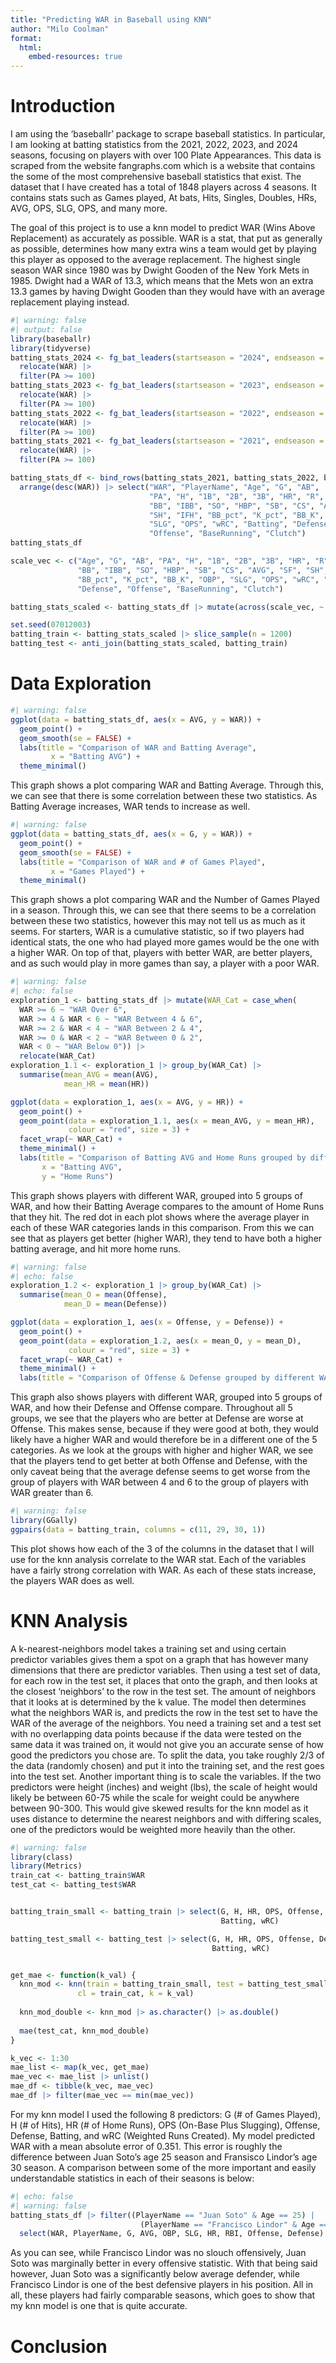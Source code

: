 ```yaml
---
title: "Predicting WAR in Baseball using KNN"
author: "Milo Coolman"
format:
  html:
    embed-resources: true
---
```


# Introduction

I am using the 'baseballr' package to scrape baseball statistics. In particular, I am looking at batting statistics from the 2021, 2022, 2023, and 2024 seasons, focusing on players with over 100 Plate Appearances. This data is scraped from the website fangraphs.com which is a website that contains the some of the most comprehensive baseball statistics that exist. The dataset that I have created has a total of 1848 players across 4 seasons. It contains stats such as Games played, At bats, Hits, Singles, Doubles, HRs, AVG, OPS, SLG, OPS, and many more.

The goal of this project is to use a knn model to predict WAR (Wins Above Replacement) as accurately as possible. WAR is a stat, that put as generally as possible, determines how many extra wins a team would get by playing this player as opposed to the average replacement. The highest single season WAR since 1980 was by Dwight Gooden of the New York Mets in 1985. Dwight had a WAR of 13.3, which means that the Mets won an extra 13.3 games by having Dwight Gooden than they would have with an average replacement playing instead.

```r
#| warning: false
#| output: false
library(baseballr)
library(tidyverse)
batting_stats_2024 <- fg_bat_leaders(startseason = "2024", endseason = "2024", sortstat = "WAR") |> 
  relocate(WAR) |>
  filter(PA >= 100)
batting_stats_2023 <- fg_bat_leaders(startseason = "2023", endseason = "2023", sortstat = "WAR") |> 
  relocate(WAR) |>
  filter(PA >= 100)
batting_stats_2022 <- fg_bat_leaders(startseason = "2022", endseason = "2022", sortstat = "WAR") |> 
  relocate(WAR) |>
  filter(PA >= 100)
batting_stats_2021 <- fg_bat_leaders(startseason = "2021", endseason = "2021", sortstat = "WAR") |> 
  relocate(WAR) |>
  filter(PA >= 100)

batting_stats_df <- bind_rows(batting_stats_2021, batting_stats_2022, batting_stats_2023, batting_stats_2024) |>
  arrange(desc(WAR)) |> select("WAR", "PlayerName", "Age", "G", "AB", 
                               "PA", "H", "1B", "2B", "3B", "HR", "R", "RBI", 
                               "BB", "IBB", "SO", "HBP", "SB", "CS", "AVG", "SF",
                               "SH", "IFH", "BB_pct", "K_pct", "BB_K", "OBP", 
                               "SLG", "OPS", "wRC", "Batting", "Defense",
                               "Offense", "BaseRunning", "Clutch")
batting_stats_df

scale_vec <- c("Age", "G", "AB", "PA", "H", "1B", "2B", "3B", "HR", "R", "RBI", 
               "BB", "IBB", "SO", "HBP", "SB", "CS", "AVG", "SF", "SH", "IFH", 
               "BB_pct", "K_pct", "BB_K", "OBP", "SLG", "OPS", "wRC", "Batting", 
               "Defense", "Offense", "BaseRunning", "Clutch")

batting_stats_scaled <- batting_stats_df |> mutate(across(scale_vec, ~ (.x - min(.x)) / (max(.x) - min(.x))))

set.seed(07012003)
batting_train <- batting_stats_scaled |> slice_sample(n = 1200)
batting_test <- anti_join(batting_stats_scaled, batting_train)
```

# Data Exploration

```r
#| warning: false
ggplot(data = batting_stats_df, aes(x = AVG, y = WAR)) +
  geom_point() +
  geom_smooth(se = FALSE) +
  labs(title = "Comparison of WAR and Batting Average",
         x = "Batting AVG") +
  theme_minimal()
```

This graph shows a plot comparing WAR and Batting Average. Through this, we can see that there is some correlation between these two statistics. As Batting Average increases, WAR tends to increase as well.

```r
#| warning: false
ggplot(data = batting_stats_df, aes(x = G, y = WAR)) +
  geom_point() +
  geom_smooth(se = FALSE) +
  labs(title = "Comparison of WAR and # of Games Played",
         x = "Games Played") +
  theme_minimal()
```

This graph shows a plot comparing WAR and the Number of Games Played in a season. Through this, we can see that there seems to be a correlation between these two statistics, however this may not tell us as much as it seems. For starters, WAR is a cumulative statistic, so if two players had identical stats, the one who had played more games would be the one with a higher WAR. On top of that, players with better WAR, are better players, and as such would play in more games than say, a player with a poor WAR.

```r
#| warning: false
#| echo: false
exploration_1 <- batting_stats_df |> mutate(WAR_Cat = case_when(
  WAR >= 6 ~ "WAR Over 6",
  WAR >= 4 & WAR < 6 ~ "WAR Between 4 & 6",
  WAR >= 2 & WAR < 4 ~ "WAR Between 2 & 4",
  WAR >= 0 & WAR < 2 ~ "WAR Between 0 & 2",
  WAR < 0 ~ "WAR Below 0")) |>
  relocate(WAR_Cat)
exploration_1.1 <- exploration_1 |> group_by(WAR_Cat) |>
  summarise(mean_AVG = mean(AVG),
            mean_HR = mean(HR))
```

```r
ggplot(data = exploration_1, aes(x = AVG, y = HR)) +
  geom_point() +
  geom_point(data = exploration_1.1, aes(x = mean_AVG, y = mean_HR), 
             colour = "red", size = 3) +
  facet_wrap(~ WAR_Cat) +
  theme_minimal() +
  labs(title = "Comparison of Batting AVG and Home Runs grouped by different WAR",
       x = "Batting AVG",
       y = "Home Runs")
```

This graph shows players with different WAR, grouped into 5 groups of WAR, and how their Batting Average compares to the amount of Home Runs that they hit. The red dot in each plot shows where the average player in each of these WAR categories lands in this comparison. From this we can see that as players get better (higher WAR), they tend to have both a higher batting average, and hit more home runs.

```r
#| warning: false
#| echo: false
exploration_1.2 <- exploration_1 |> group_by(WAR_Cat) |>
  summarise(mean_O = mean(Offense),
            mean_D = mean(Defense))
```

```r
ggplot(data = exploration_1, aes(x = Offense, y = Defense)) +
  geom_point() +
  geom_point(data = exploration_1.2, aes(x = mean_O, y = mean_D),
             colour = "red", size = 3) +
  facet_wrap(~ WAR_Cat) +
  theme_minimal() +
  labs(title = "Comparison of Offense & Defense grouped by different WAR")
```

This graph also shows players with different WAR, grouped into 5 groups of WAR, and how their Defense and Offense compare. Throughout all 5 groups, we see that the players who are better at Defense are worse at Offense. This makes sense, because if they were good at both, they would likely have a higher WAR and would therefore be in a different one of the 5 categories. As we look at the groups with higher and higher WAR, we see that the players tend to get better at both Offense and Defense, with the only caveat being that the average defense seems to get worse from the group of players with WAR between 4 and 6 to the group of players with WAR greater than 6.

```r
#| warning: false
library(GGally)
ggpairs(data = batting_train, columns = c(11, 29, 30, 1))
```

This plot shows how each of the 3 of the columns in the dataset that I will use for the knn analysis correlate to the WAR stat. Each of the variables have a fairly strong correlation with WAR. As each of these stats increase, the players WAR does as well.

# KNN Analysis

A k-nearest-neighbors model takes a training set and using certain predictor variables gives them a spot on a graph that has however many dimensions that there are predictor variables. Then using a test set of data, for each row in the test set, it places that onto the graph, and then looks at the closest 'neighbors' to the row in the test set. The amount of neighbors that it looks at is determined by the k value. The model then determines what the neighbors WAR is, and predicts the row in the test set to have the WAR of the average of the neighbors. You need a training set and a test set with no overlapping data points because if the data were tested on the same data it was trained on, it would not give you an accurate sense of how good the predictors you chose are. To split the data, you take roughly 2/3 of the data (randomly chosen) and put it into the training set, and the rest goes into the test set. Another important thing is to scale the variables. If the two predictors were height (inches) and weight (lbs), the scale of height would likely be between 60-75 while the scale for weight could be anywhere between 90-300. This would give skewed results for the knn model as it uses distance to determine the nearest neighbors and with differing scales, one of the predictors would be weighted more heavily than the other.

```r
#| warning: false
library(class)
library(Metrics)
train_cat <- batting_train$WAR
test_cat <- batting_test$WAR


batting_train_small <- batting_train |> select(G, H, HR, OPS, Offense, Defense, 
                                               Batting, wRC)

batting_test_small <- batting_test |> select(G, H, HR, OPS, Offense, Defense, 
                                             Batting, wRC)


get_mae <- function(k_val) {
  knn_mod <- knn(train = batting_train_small, test = batting_test_small,
               cl = train_cat, k = k_val)
  
  knn_mod_double <- knn_mod |> as.character() |> as.double()
  
  mae(test_cat, knn_mod_double)
}

k_vec <- 1:30
mae_list <- map(k_vec, get_mae)
mae_vec <- mae_list |> unlist()
mae_df <- tibble(k_vec, mae_vec)
mae_df |> filter(mae_vec == min(mae_vec))
```

For my knn model I used the following 8 predictors: G (# of Games Played), H (# of Hits), HR (# of Home Runs), OPS (On-Base Plus Slugging), Offense, Defense, Batting, and wRC (Weighted Runs Created). My model predicted WAR with a mean absolute error of 0.351. This error is roughly the difference between Juan Soto's age 25 season and Fransisco Lindor's age 30 season. A comparison between some of the more important and easily understandable statistics in each of their seasons is below:

```r
#| echo: false
#| warning: false
batting_stats_df |> filter((PlayerName == "Juan Soto" & Age == 25) |
                             (PlayerName == "Francisco Lindor" & Age == 30)) |>
  select(WAR, PlayerName, G, AVG, OBP, SLG, HR, RBI, Offense, Defense)
```

As you can see, while Francisco Lindor was no slouch offensively, Juan Soto was marginally better in every offensive statistic. With that being said however, Juan Soto was a significantly below average defender, while Francisco Lindor is one of the best defensive players in his position. All in all, these players had fairly comparable seasons, which goes to show that my knn model is one that is quite accurate.

# Conclusion

